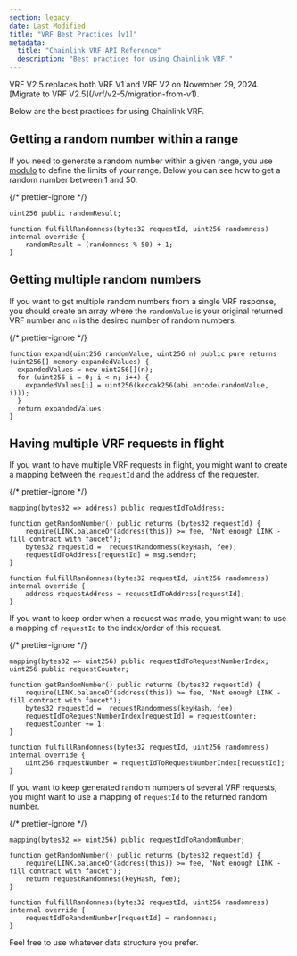 ```yaml
---
section: legacy
date: Last Modified
title: "VRF Best Practices [v1]"
metadata:
  title: "Chainlink VRF API Reference"
  description: "Best practices for using Chainlink VRF."
---
```



<Aside type="caution" title="Migrate to VRF V2.5">
  VRF V2.5 replaces both VRF V1 and VRF V2 on November 29, 2024. [Migrate to VRF V2.5](/vrf/v2-5/migration-from-v1).
</Aside>

<VrfCommon />

Below are the best practices for using Chainlink VRF.

## Getting a random number within a range

If you need to generate a random number within a given range, you use [modulo](https://docs.soliditylang.org/en/v0.8.17/types.html#modulo) to define the limits of your range. Below you can see how to get a random number between 1 and 50.

{/* prettier-ignore */}
```solidity
uint256 public randomResult;

function fulfillRandomness(bytes32 requestId, uint256 randomness) internal override {
    randomResult = (randomness % 50) + 1;
}
```

## Getting multiple random numbers

If you want to get multiple random numbers from a single VRF response, you should create an array where the `randomValue` is your original returned VRF number and `n` is the desired number of random numbers.

{/* prettier-ignore */}
```solidity
function expand(uint256 randomValue, uint256 n) public pure returns (uint256[] memory expandedValues) {
  expandedValues = new uint256[](n);
  for (uint256 i = 0; i < n; i++) {
    expandedValues[i] = uint256(keccak256(abi.encode(randomValue, i)));
  }
  return expandedValues;
}

```

## Having multiple VRF requests in flight

If you want to have multiple VRF requests in flight, you might want to create a mapping between the `requestId` and the address of the requester.

{/* prettier-ignore */}
```solidity
mapping(bytes32 => address) public requestIdToAddress;

function getRandomNumber() public returns (bytes32 requestId) {
    require(LINK.balanceOf(address(this)) >= fee, "Not enough LINK - fill contract with faucet");
    bytes32 requestId =  requestRandomness(keyHash, fee);
    requestIdToAddress[requestId] = msg.sender;
}

function fulfillRandomness(bytes32 requestId, uint256 randomness) internal override {
    address requestAddress = requestIdToAddress[requestId];
}
```

If you want to keep order when a request was made, you might want to use a mapping of `requestId` to the index/order of this request.

{/* prettier-ignore */}
```solidity
mapping(bytes32 => uint256) public requestIdToRequestNumberIndex;
uint256 public requestCounter;

function getRandomNumber() public returns (bytes32 requestId) {
    require(LINK.balanceOf(address(this)) >= fee, "Not enough LINK - fill contract with faucet");
    bytes32 requestId =  requestRandomness(keyHash, fee);
    requestIdToRequestNumberIndex[requestId] = requestCounter;
    requestCounter += 1;
}

function fulfillRandomness(bytes32 requestId, uint256 randomness) internal override {
    uint256 requestNumber = requestIdToRequestNumberIndex[requestId];
}
```

If you want to keep generated random numbers of several VRF requests, you might want to use a mapping of `requestId` to the returned random number.

{/* prettier-ignore */}
```solidity
mapping(bytes32 => uint256) public requestIdToRandomNumber;

function getRandomNumber() public returns (bytes32 requestId) {
    require(LINK.balanceOf(address(this)) >= fee, "Not enough LINK - fill contract with faucet");
    return requestRandomness(keyHash, fee);
}

function fulfillRandomness(bytes32 requestId, uint256 randomness) internal override {
    requestIdToRandomNumber[requestId] = randomness;
}
```

Feel free to use whatever data structure you prefer.

